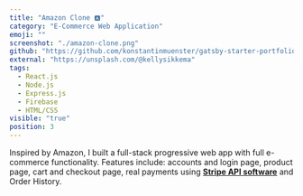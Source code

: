 ```yaml
---
title: "Amazon Clone 🅰️"
category: "E-Commerce Web Application"
emoji: ""
screenshot: "./amazon-clone.png"
github: "https://github.com/konstantinmuenster/gatsby-starter-portfolio-minimal"
external: "https://unsplash.com/@kellysikkema"
tags:
  - React.js
  - Node.js
  - Express.js
  - Firebase
  - HTML/CSS
visible: "true"
position: 3
---
```


Inspired by Amazon, I built a full-stack progressive web app with full e-commerce functionality.
Features include: accounts and login page, product page, cart and checkout page, real payments using <strong><a href="https://stripe.com/" target="_blank">Stripe
API software</a></strong> and Order History.
